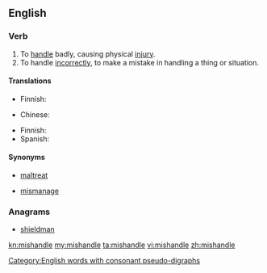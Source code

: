 ==English==

===Verb===
{{en-verb|mishandles|mishandling|mishandled|mishandled}}

# To [[handle]] badly, causing physical [[injury]].
# To handle [[incorrect|incorrectly]], to make a mistake in handling a thing or situation.

====Translations====
{{trans-top|handle badly}}
* Finnish: {{t+|fi|pahoinpidellä}}
{{trans-mid}}
{{trans-bottom}}

{{trans-top|handle incorrectly}}
* Chinese:
*: {{trreq|zh}}
{{trans-mid}}
* Finnish: {{t-|fi|tunaroida}}
* Spanish: {{t+|es|llevar}} {{t+|es|mal}}
{{trans-bottom}}

====Synonyms====
* {{sense|handle badly}} [[maltreat]]
* {{sense|handle incorrectly}} [[mismanage]]

===Anagrams===
* [[shieldman#English|shieldman]]

[[Category:English words with consonant pseudo-digraphs]]

[[kn:mishandle]]
[[my:mishandle]]
[[ta:mishandle]]
[[vi:mishandle]]
[[zh:mishandle]]
